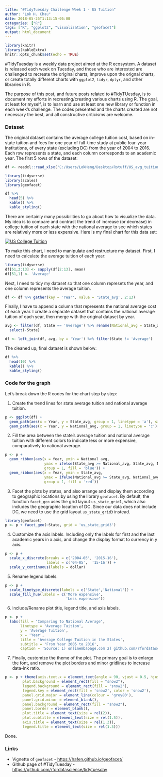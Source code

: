 ```yaml
---
title: "#TidyTuesday Challenge Week 1 - US Tuition"
author: "Lok H. Chau"
date: 2018-05-25T1:13:15-05:00
categories: ["R"]
tags: ["R", "ggplot2", "visualization", "geofacet"]
output: html_document
---
```

```r
library(knitr)
library(kableExtra)
knitr::opts_chunk$set(echo = TRUE)
```

<p>#TidyTuesday is a weekly data project aimed at the R ecosystem. A dataset is released each week on Tuesday, and those who are interested are challenged to recreate the original charts, improve upon the orignal charts, or create totally different charts with `ggplot2`, `tidyr`, `dplyr`, and other libraries in R.</p>

The purpose of this post, and future posts related to #TidyTUesday, is to document my efforts in recreating/creating various charts using R. The goal, at least for myself, is to learn and use at least one new library or function in each week's challenge. The codes presented and the charts created are not necessary the best, and all constructive criticisms are welcome.

### Dataset

The original dataset contains the average college tuition cost, based on in-state tuition and fees for one year of full-time study at public four-year institutions, of every state (excluding DC) from the year of 2004 to 2016. Each row represents a state, and each column corresponds to an academic year. The first 5 rows of the dataset:

```r
df <- readxl::read_xlsx('C:/Users/LokHeng/Desktop/Rstuff/US_avg_tuition/us_avg_tuition.xlsx')

library(tidyverse)
library(scales)
library(geofacet)
```

```r
df %>%
  head(5) %>%
  kable() %>%
  kable_styling()
```

There are certainly many possibilities to go about how to visualize the data. My idea is to compare and contrast the trend of increase (or decrease) in college tuition of each state with the national average to see which states are relatively more or less expensive. Here is my final chart for this data set:

[![US College Tuition](../avg_us_tuition.png)](../avg_us_tuition.png)

To make this chart, I need to manipulate and restructure my dataset. First, I need to calculate the average tuition of each year:

```r
library(tidyverse)
df[51,2:13] <- sapply(df[2:13], mean)
df[51,1] <- 'Average'
```

Next, I need to tidy my dataset so that one column represets the year, and one column represents the average tuition.

```r
df <- df %>% gather(key = 'Year', value = 'State_avg', 2:13)
```

Finally, I have to append a column that represents the national average cost of each year. I create a separate dataset that contains the national average tuition of each year, then merge with the original dataset by year.

```r
avg <- filter(df, State == 'Average') %>% rename(National_avg = State_avg) %>%
  select(-State)

df <- left_join(df, avg, by = 'Year') %>% filter(State != 'Average')
```

The cleaned up, final dataset is shown below:

```r
df %>%
  head(10) %>%
  kable() %>%
  kable_styling()
```

### Code for the graph

Let's break down the R codes for the chart step by step:

1. Create the trend lines for state average tuition and national average tuition.

```r
p <- ggplot(df) +
  geom_path(aes(x = Year, y = State_avg, group = 1, linetype = 'a'), size = 1.5) +
  geom_path(aes(x = Year, y = National_avg, group = 1, linetype = 'c'), size = 1.5)
```

2. Fill the area between the state's average tuition and national average tuition with different colors to indicate less or more expensive, comparatively to national average.

```r
p <- p +
  geom_ribbon(aes(x = Year, ymin = National_avg,
                  ymax = ifelse(State_avg >= National_avg, State_avg, National_avg),
                  group = 1, fill = 'blue')) + 
  geom_ribbon(aes(x = Year, ymin = State_avg,
                  ymax = ifelse(National_avg >= State_avg, National_avg, State_avg),
                  group = 1, fill = 'red'))
```

3. Facet the plots by states, and also arrange and display them according to geographic locations by using the library `geofacet`. By default, the function `facet_geo` uses the grid layout `us_state_grid1`, which also includes the geographic location of DC. Since our data does not include DC, we need to use the grid layout `us_state_grid3` instead.

```r
library(geofacet)
p <- p + facet_geo(~State, grid = 'us_state_grid3')
```

4. Customize the axis labels. Including only the labels for first and the last academic years in x axis, and change the display format to currency in y axis.

```r
p <- p +
  scale_x_discrete(breaks = c('2004-05', '2015-16'),
                   labels = c('04-05',  '15-16')) +
  scale_y_continuous(labels = dollar)
```

5. Rename legend labels.

```r
p <- p +
  scale_linetype_discrete(labels = c('State','National')) +
  scale_fill_hue(labels = c('More expensive',
                            'Less expensive'))
```

6. Include/Rename plot title, legend title, and axis labels.

```r
p <- p +
  labs(fill = 'Comparing to National Average',
       linetype = 'Average Tuition',
       y = 'Average Tuition',
       x = 'Year',
       title = 'Average College Tuition in the States',
       subtitle = 'From Year 2005 to 2016',
       caption = 'Source: 1) onlinembapage.com 2) github.com/rfordatascience/tidytuesday')
```

7. Finally, customize the theme of the plot. The primary goal is to enlarge the font, and remove the plot borders and minor gridlines to increase data-ink ratio.

```r
p <- p + theme(axis.text.x = element_text(angle = 90, vjust = 0.5, hjust=1),
        plot.background = element_rect(fill = "snow2"),
        legend.background = element_rect(fill = 'snow2'),
        legend.key = element_rect(fill = 'snow2', color = 'snow2'),
        panel.grid.major = element_line(colour = 'grey80'),
        panel.grid.minor = element_blank(),
        panel.background = element_rect(fill = "snow2"),
        panel.border = element_blank(),
        plot.title = element_text(size = rel(2)),
        plot.subtitle = element_text(size = rel(1.5)),
        axis.title = element_text(size = rel(1.3)),
        legend.title = element_text(size = rel(1.3)))
```

Done.

### Links

- Vignette of `geofacet` - [https://hafen.github.io/geofacet/](https://hafen.github.io/geofacet/)
- Github page of #TidyTuesday - [https://github.com/rfordatascience/tidytuesday](https://github.com/rfordatascience/tidytuesday)